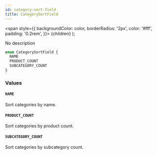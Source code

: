 ```yaml
---
id: category-sort-field
title: CategorySortField
---
```


<span
style={{
      backgroundColor: color,
      borderRadius: '2px',
      color: '#fff',
      padding: '0.2rem',
    }}>
{children}
</span>
);

No description

```graphql
enum CategorySortField {
  NAME
  PRODUCT_COUNT
  SUBCATEGORY_COUNT
}
```

### Values

#### `NAME`

Sort categories by name.

#### `PRODUCT_COUNT`

Sort categories by product count.

#### `SUBCATEGORY_COUNT`

Sort categories by subcategory count.
